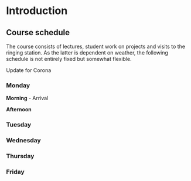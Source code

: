 # Introduction

## Course schedule

The course consists of lectures, student work on projects and visits to the ringing station. As the latter is dependent on weather, the following schedule is not entirely fixed but somewhat flexible. 

Update for Corona


### Monday

**Morning** - Arrival

**Afternoon** 


### Tuesday

### Wednesday

### Thursday

### Friday




